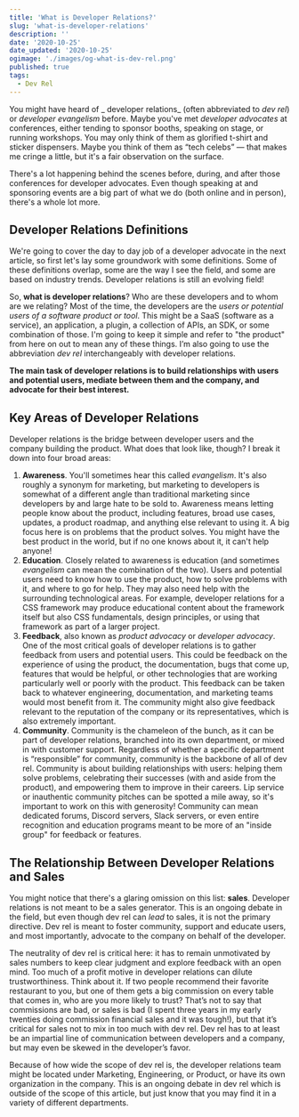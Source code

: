 ```yaml
---
title: 'What is Developer Relations?'
slug: 'what-is-developer-relations'
description: ''
date: '2020-10-25'
date_updated: '2020-10-25'
ogimage: './images/og-what-is-dev-rel.png'
published: true
tags:
  - Dev Rel
---
```


You might have heard of _ developer relations_ (often abbreviated to _dev rel_) or _developer evangelism_ before. Maybe you've met _developer advocates_ at conferences, either tending to sponsor booths, speaking on stage, or running workshops. You may only think of them as glorified t-shirt and sticker dispensers. Maybe you think of them as “tech celebs” — that makes me cringe a little, but it's a fair observation on the surface.

There's a lot happening behind the scenes before, during, and after those conferences for developer advocates. Even though speaking at and sponsoring events are a big part of what we do (both online and in person), there's a whole lot more.

## Developer Relations Definitions

We're going to cover the day to day job of a developer advocate in the next article, so first let's lay some groundwork with some definitions. Some of these definitions overlap, some are the way I see the field, and some are based on industry trends. Developer relations is still an evolving field!

So, **what is developer relations**? Who are these developers and to whom are we relating? Most of the time, the developers are the _users or potential users of a software product or tool_. This might be a SaaS (software as a service), an application, a plugin, a collection of APIs, an SDK, or some combination of those. I'm going to keep it simple and refer to "the product" from here on out to mean any of these things. I’m also going to use the abbreviation _dev rel_ interchangeably with developer relations.

**The main task of developer relations is to build relationships with users and potential users, mediate between them and the company, and advocate for their best interest.**

## Key Areas of Developer Relations

Developer relations is the bridge between developer users and the company building the product. What does that look like, though? I break it down into four broad areas:

1. **Awareness**. You'll sometimes hear this called _evangelism_. It's also roughly a synonym for marketing, but marketing to developers is somewhat of a different angle than traditional marketing since developers by and large hate to be sold to. Awareness means letting people know about the product, including features, broad use cases, updates, a product roadmap, and anything else relevant to using it. A big focus here is on problems that the product solves. You might have the best product in the world, but if no one knows about it, it can't help anyone!
2. **Education**. Closely related to awareness is education (and sometimes _evangelism_ can mean the combination of the two). Users and potential users need to know how to use the product, how to solve problems with it, and where to go for help. They may also need help with the surrounding technological areas. For example, developer relations for a CSS framework may produce educational content about the framework itself but also CSS fundamentals, design principles, or using that framework as part of a larger project.
3. **Feedback**, also known as _product advocacy_ or _developer advocacy_. One of the most critical goals of developer relations is to gather feedback from users and potential users. This could be feedback on the experience of using the product, the documentation, bugs that come up, features that would be helpful, or other technologies that are working particularly well or poorly with the product. This feedback can be taken back to whatever engineering, documentation, and marketing teams would most benefit from it. The community might also give feedback relevant to the reputation of the company or its representatives, which is also extremely important.
4. **Community**. Community is the chameleon of the bunch, as it can be part of developer relations, branched into its own department, or mixed in with customer support. Regardless of whether a specific department is “responsible” for community, community is the backbone of all of dev rel. Community is about building relationships with users: helping them solve problems, celebrating their successes (with and aside from the product), and empowering them to improve in their careers. Lip service or inauthentic community pitches can be spotted a mile away, so it's important to work on this with generosity! Community can mean dedicated forums, Discord servers, Slack servers, or even entire recognition and education programs meant to be more of an "inside group" for feedback or features.

## The Relationship Between Developer Relations and Sales

You might notice that there's a glaring omission on this list: **sales**. Developer relations is not meant to be a sales generator. This is an ongoing debate in the field, but even though dev rel can _lead_ to sales, it is not the primary directive. Dev rel is meant to foster community, support and educate users, and most importantly, advocate to the company on behalf of the developer.

The neutrality of dev rel is critical here: it has to remain unmotivated by sales numbers to keep clear judgment and explore feedback with an open mind. Too much of a profit motive in developer relations can dilute trustworthiness. Think about it. If two people recommend their favorite restaurant to you, but one of them gets a big commission on every table that comes in, who are you more likely to trust? That’s not to say that commissions are bad, or sales is bad (I spent three years in my early twenties doing commission financial sales and it was tough!), but that it’s critical for sales not to mix in too much with dev rel. Dev rel has to at least be an impartial line of communication between developers and a company, but may even be skewed in the developer’s favor.

Because of how wide the scope of dev rel is, the developer relations team might be located under Marketing, Engineering, or Product, or have its own organization in the company. This is an ongoing debate in dev rel which is outside of the scope of this article, but just know that you may find it in a variety of different departments.
